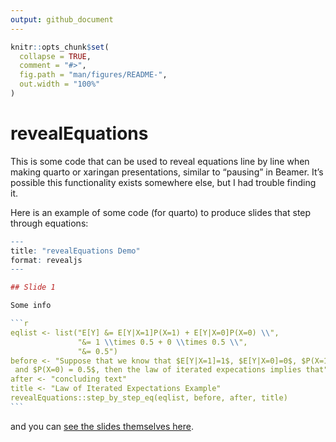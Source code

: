 ```yaml
---
output: github_document
---
```


<!-- README.md is generated from README.Rmd. Please edit that file -->

```r
knitr::opts_chunk$set(
  collapse = TRUE,
  comment = "#>",
  fig.path = "man/figures/README-",
  out.width = "100%"
)
```

# revealEquations

This is some code that can be used to reveal equations line by line when making quarto or xaringan presentations, similar to "pausing" in Beamer.  It's possible this functionality exists somewhere else, but I had trouble finding it.

Here is an example of some code (for quarto) to produce slides that step through equations:

````r
---
title: "revealEquations Demo"
format: revealjs
---

## Slide 1

Some info

```r
eqlist <- list("E[Y] &= E[Y|X=1]P(X=1) + E[Y|X=0]P(X=0) \\",
               "&= 1 \\times 0.5 + 0 \\times 0.5 \\",
               "&= 0.5")
before <- "Suppose that we know that $E[Y|X=1]=1$, $E[Y|X=0]=0$, $P(X=1)=0.5$,
 and $P(X=0) = 0.5$, then the law of iterated expecations implies that"
after <- "concluding text"
title <- "Law of Iterated Expectations Example"
revealEquations::step_by_step_eq(eqlist, before, after, title)
``` 

````

and you can [see the slides themselves here](https://bcallaway11.github.io/revealEquations/revealEquations_demo.html).
